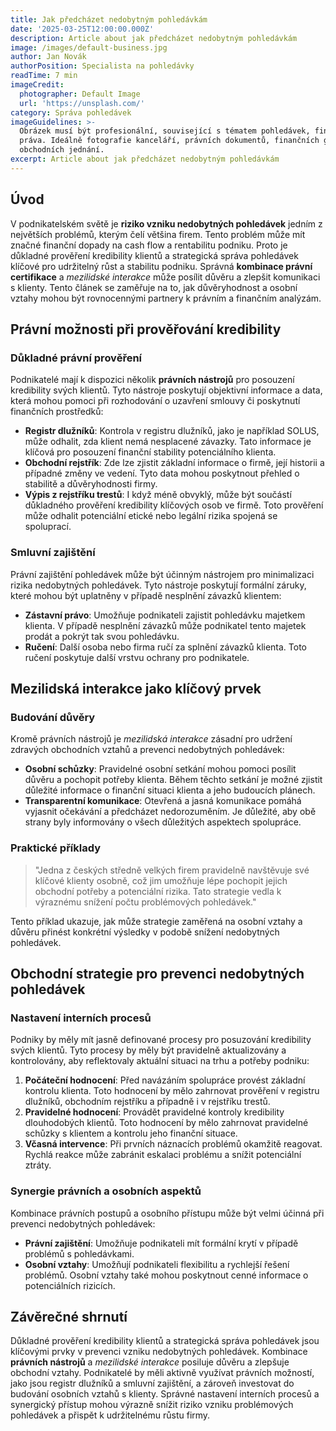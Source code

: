 ```yaml
---
title: Jak předcházet nedobytným pohledávkám
date: '2025-03-25T12:00:00.000Z'
description: Article about jak předcházet nedobytným pohledávkám
image: /images/default-business.jpg
author: Jan Novák
authorPosition: Specialista na pohledávky
readTime: 7 min
imageCredit:
  photographer: Default Image
  url: 'https://unsplash.com/'
category: Správa pohledávek
imageGuidelines: >-
  Obrázek musí být profesionální, související s tématem pohledávek, financí nebo
  práva. Ideálně fotografie kanceláří, právních dokumentů, finančních grafů nebo
  obchodních jednání.
excerpt: Article about jak předcházet nedobytným pohledávkám
---
```

## Úvod

V podnikatelském světě je **riziko vzniku nedobytných pohledávek** jedním z největších problémů, kterým čelí většina firem. Tento problém může mít značné finanční dopady na cash flow a rentabilitu podniku. Proto je důkladné prověření kredibility klientů a strategická správa pohledávek klíčové pro udržitelný růst a stabilitu podniku. Správná **kombinace právní certifikace** a *mezilidské interakce* může posílit důvěru a zlepšit komunikaci s klienty. Tento článek se zaměřuje na to, jak důvěryhodnost a osobní vztahy mohou být rovnocennými partnery k právním a finančním analýzám.

## Právní možnosti při prověřování kredibility

### Důkladné právní prověření

Podnikatelé mají k dispozici několik **právních nástrojů** pro posouzení kredibility svých klientů. Tyto nástroje poskytují objektivní informace a data, která mohou pomoci při rozhodování o uzavření smlouvy či poskytnutí finančních prostředků:

- **Registr dlužníků**: Kontrola v registru dlužníků, jako je například SOLUS, může odhalit, zda klient nemá nesplacené závazky. Tato informace je klíčová pro posouzení finanční stability potenciálního klienta.
- **Obchodní rejstřík**: Zde lze zjistit základní informace o firmě, její historii a případné změny ve vedení. Tyto data mohou poskytnout přehled o stabilitě a důvěryhodnosti firmy.
- **Výpis z rejstříku trestů**: I když méně obvyklý, může být součástí důkladného prověření kredibility klíčových osob ve firmě. Toto prověření může odhalit potenciální etické nebo legální rizika spojená se spoluprací.

### Smluvní zajištění

Právní zajištění pohledávek může být účinným nástrojem pro minimalizaci rizika nedobytných pohledávek. Tyto nástroje poskytují formální záruky, které mohou být uplatněny v případě nesplnění závazků klientem:

- **Zástavní právo**: Umožňuje podnikateli zajistit pohledávku majetkem klienta. V případě nesplnění závazků může podnikatel tento majetek prodát a pokrýt tak svou pohledávku.
- **Ručení**: Další osoba nebo firma ručí za splnění závazků klienta. Toto ručení poskytuje další vrstvu ochrany pro podnikatele.

## Mezilidská interakce jako klíčový prvek

### Budování důvěry

Kromě právních nástrojů je *mezilidská interakce* zásadní pro udržení zdravých obchodních vztahů a prevenci nedobytných pohledávek:

- **Osobní schůzky**: Pravidelné osobní setkání mohou pomoci posílit důvěru a pochopit potřeby klienta. Během těchto setkání je možné zjistit důležité informace o finanční situaci klienta a jeho budoucích plánech.
- **Transparentní komunikace**: Otevřená a jasná komunikace pomáhá vyjasnit očekávání a předcházet nedorozuměním. Je důležité, aby obě strany byly informovány o všech důležitých aspektech spolupráce.

### Praktické příklady

> "Jedna z českých středně velkých firem pravidelně navštěvuje své klíčové klienty osobně, což jim umožňuje lépe pochopit jejich obchodní potřeby a potenciální rizika. Tato strategie vedla k výraznému snížení počtu problémových pohledávek."

Tento příklad ukazuje, jak může strategie zaměřená na osobní vztahy a důvěru přinést konkrétní výsledky v podobě snížení nedobytných pohledávek.

## Obchodní strategie pro prevenci nedobytných pohledávek

### Nastavení interních procesů

Podniky by měly mít jasně definované procesy pro posuzování kredibility svých klientů. Tyto procesy by měly být pravidelně aktualizovány a kontrolovány, aby reflektovaly aktuální situaci na trhu a potřeby podniku:

1. **Počáteční hodnocení**: Před navázáním spolupráce provést základní kontrolu klienta. Toto hodnocení by mělo zahrnovat prověření v registru dlužníků, obchodním rejstříku a případně i v rejstříku trestů.
2. **Pravidelné hodnocení**: Provádět pravidelné kontroly kredibility dlouhodobých klientů. Toto hodnocení by mělo zahrnovat pravidelné schůzky s klientem a kontrolu jeho finanční situace.
3. **Včasná intervence**: Při prvních náznacích problémů okamžitě reagovat. Rychlá reakce může zabránit eskalaci problému a snížit potenciální ztráty.

### Synergie právních a osobních aspektů

Kombinace právních postupů a osobního přístupu může být velmi účinná při prevenci nedobytných pohledávek:

- **Právní zajištění**: Umožňuje podnikateli mít formální krytí v případě problémů s pohledávkami.
- **Osobní vztahy**: Umožňují podnikateli flexibilitu a rychlejší řešení problémů. Osobní vztahy také mohou poskytnout cenné informace o potenciálních rizicích.

## Závěrečné shrnutí

Důkladné prověření kredibility klientů a strategická správa pohledávek jsou klíčovými prvky v prevenci vzniku nedobytných pohledávek. Kombinace **právních nástrojů** a *mezilidské interakce* posiluje důvěru a zlepšuje obchodní vztahy. Podnikatelé by měli aktivně využívat právních možností, jako jsou registr dlužníků a smluvní zajištění, a zároveň investovat do budování osobních vztahů s klienty. Správné nastavení interních procesů a synergický přístup mohou výrazně snížit riziko vzniku problémových pohledávek a přispět k udržitelnému růstu firmy.
